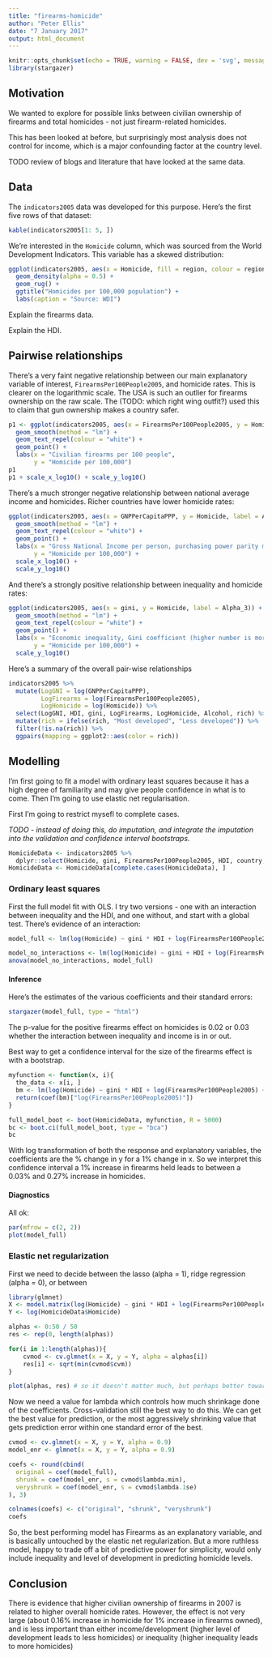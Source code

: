 ```yaml
---
title: "firearms-homicide"
author: "Peter Ellis"
date: "7 January 2017"
output: html_document
---
```


```r
knitr::opts_chunk$set(echo = TRUE, warning = FALSE, dev = 'svg', message = FALSE)
library(stargazer)
```

## Motivation

We wanted to explore for possible links between civilian ownership of firearms and total homicides - not just firearm-related homicides.

This has been looked at before, but surprisingly most analysis does not control for income, which is a major confounding factor at the country level.

TODO review of blogs and literature that have looked at the same data. 

## Data

The `indicators2005` data was developed for this purpose.  Here's the first five rows of that dataset:

```r
kable(indicators2005[1: 5, ])
```

We're interested in the `Homicide` column, which was sourced from the World Development Indicators.  This variable has a skewed distribution:

```r
ggplot(indicators2005, aes(x = Homicide, fill = region, colour = region)) + 
  geom_density(alpha = 0.5) + 
  geom_rug() +
  ggtitle("Homicides per 100,000 population") +
  labs(caption = "Source: WDI")
```

Explain the firearms data.

Explain the HDI.

## Pairwise relationships

There's a very faint negative relationship between our main explanatory variable of interest, `FirearmsPer100People2005`, and homicide rates.  This is clearer on the logarithmic scale. The USA is such an outlier for firearms ownership on the raw scale.  The (TODO: which right wing outfit?) used this to claim that gun ownership makes a country safer.

```r
p1 <- ggplot(indicators2005, aes(x = FirearmsPer100People2005, y = Homicide, label = Alpha_3)) +
  geom_smooth(method = "lm") +
  geom_text_repel(colour = "white") +
  geom_point() +
  labs(x = "Civilian firearms per 100 people", 
       y = "Homicide per 100,000")
p1
p1 + scale_x_log10() + scale_y_log10()
```


There's a much stronger negative relationship between national average income and homicides.  Richer countries have lower homicide rates:

```r
ggplot(indicators2005, aes(x = GNPPerCapitaPPP, y = Homicide, label = Alpha_3)) +
  geom_smooth(method = "lm") +
  geom_text_repel(colour = "white") +
  geom_point() +
  labs(x = "Gross National Income per person, purchasing power parity measure", 
       y = "Homicide per 100,000") +
  scale_x_log10() +
  scale_y_log10()
```

And there's a strongly positive relationship between inequality and homicide rates:
```r
ggplot(indicators2005, aes(x = gini, y = Homicide, label = Alpha_3)) +
  geom_smooth(method = "lm") +
  geom_text_repel(colour = "white") +
  geom_point() +
  labs(x = "Economic inequality, Gini coefficient (higher number is more unequal)", 
       y = "Homicide per 100,000") +
  scale_y_log10()
```


Here's a summary of the overall pair-wise relationships
```r
indicators2005 %>%
  mutate(LogGNI = log(GNPPerCapitaPPP),
         LogFirearms = log(FirearmsPer100People2005),
         LogHomicide = log(Homicide)) %>%
  select(LogGNI, HDI, gini, LogFirearms, LogHomicide, Alcohol, rich) %>%
  mutate(rich = ifelse(rich, "Most developed", "Less developed")) %>%
  filter(!is.na(rich)) %>%
  ggpairs(mapping = ggplot2::aes(color = rich))

```

## Modelling

I'm first going to fit a model with ordinary least squares because it has a high degree of familiarity and may give people confidence in what is to come.  Then I'm going to use elastic net regularisation.

First I'm going to restrict mysefl to complete cases.  

*TODO - instead of doing this, do imputation, and integrate the imputation into the validation and confidence interval bootstraps*.
```r
HomicideData <- indicators2005 %>%
  dplyr::select(Homicide, gini, FirearmsPer100People2005, HDI, country, Alcohol)
HomicideData <- HomicideData[complete.cases(HomicideData), ]

```


### Ordinary least squares
First the full model fit with OLS.  I try two versions - one with an interaction between inequality and the HDI, and one without, and start with a global test.  There's evidence of an interaction:

```r
model_full <- lm(log(Homicide) ~ gini * HDI + log(FirearmsPer100People2005) +  Alcohol, data = HomicideData)

model_no_interactions <- lm(log(Homicide) ~ gini + HDI + log(FirearmsPer100People2005) +  Alcohol, data = HomicideData)
anova(model_no_interactions, model_full)
```

#### Inference
Here's the estimates of the various coefficients and their standard errors:

```r
stargazer(model_full, type = "html")
```

The p-value for the positive firearms effect on homicides is 0.02 or 0.03 whether the interaction between inequality and income is in or out.  

Best way to get a confidence interval for the size of the firearms effect is with a bootstrap.
```r
myfunction <- function(x, i){
  the_data <- x[i, ]
  bm <- lm(log(Homicide) ~ gini * HDI + log(FirearmsPer100People2005) +  Alcohol, data = the_data)
  return(coef(bm)["log(FirearmsPer100People2005)"])
}

full_model_boot <- boot(HomicideData, myfunction, R = 5000)
bc <- boot.ci(full_model_boot, type = "bca")
bc

```

With log transformation of both the response and explanatory variables, the coefficients are the % change in y for a 1% change in x.  So we interpret this confidence interval a 1% increase in firearms held leads to between a 0.03% and 0.27% increase in homicides.

#### Diagnostics

All ok: 
```r
par(mfrow = c(2, 2))
plot(model_full)
```


### Elastic net regularization

First we need to decide between the lasso (alpha = 1), ridge regression (alpha = 0), or between

```r
library(glmnet)
X <- model.matrix(log(Homicide) ~ gini * HDI + log(FirearmsPer100People2005) +  Alcohol - 1, data = HomicideData)
Y <- log(HomicideData$Homicide)

alphas <- 0:50 / 50
res <- rep(0, length(alphas)) 

for(i in 1:length(alphas)){
    cvmod <- cv.glmnet(x = X, y = Y, alpha = alphas[i])  
    res[i] <- sqrt(min(cvmod$cvm))
}

plot(alphas, res) # so it doesn't matter much, but perhaps better towards 1 than zero?
```


Now we need a value for lambda which controls how much shrinkage done of the coefficients.  Cross-validation still the best way to do this.  We can get the best value for prediction, or the most aggressively shrinking value that gets prediction error within one standard error of the best.

```r
cvmod <- cv.glmnet(x = X, y = Y, alpha = 0.9)
model_enr <- glmnet(x = X, y = Y, alpha = 0.9)

coefs <- round(cbind(
  original = coef(model_full),
  shrunk = coef(model_enr, s = cvmod$lambda.min),
  veryshrunk = coef(model_enr, s = cvmod$lambda.1se)
), 3)

colnames(coefs) <- c("original", "shrunk", "veryshrunk")
coefs
```

So, the best performing model has Firearms as an explanatory variable, and is basically untouched by the elastic net regularization.  But a more ruthless model, happy to trade off a bit of predictive power for simplicity, would  only include inequality and level of development in predicting homicide levels.

## Conclusion

There is evidence that higher civilian ownership of firearms in 2007 is related to higher overall homicide rates.  However, the effect is not very large (about 0.16% increase in homicide for 1% increase in firearms owned), and is less important than either income/development (higher level of development leads to less homicides) or inequality (higher inequality leads to more homicides)
